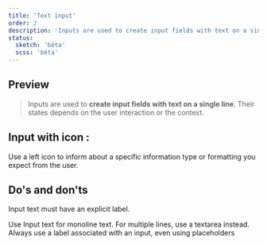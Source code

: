 ```yaml
---
title: 'Text input'
order: 2
description: 'Inputs are used to create input fields with text on a single line. Their states depends on the user interaction or the context'
status:
  sketch: 'bêta'
  scss: 'bêta'
---
```


## Preview

> Inputs are used to **create input fields with text on a single line**. Their states depends on the user interaction or the context.

<Preview nude path="input-state" />

## Input with icon :

Use a left icon to inform about a specific information type or formatting you expect from the user.

<Preview nude path="left-icon-input" />

## Do's and don'ts

<HintItem>Input text must have an explicit label.</HintItem>

<HintItem>
  Use Input text for monoline text. For multiple lines, use a textarea instead.
</HintItem>

<HintItem>
  Always use a label associated with an input, even using placeholders
</HintItem>
